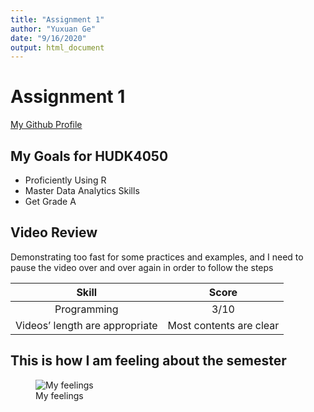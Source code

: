 ```yaml
---
title: "Assignment 1"
author: "Yuxuan Ge"
date: "9/16/2020"
output: html_document
---
```

# Assignment 1
[My Github Profile](https://github.com/yuxuan1113)

## My Goals for HUDK4050
* Proficiently Using R
* Master Data Analytics Skills
* Get Grade A

## Video Review
Demonstrating too fast for some practices and examples, and I need to pause the video over and over again in order to follow the steps

| Skill | Score |
|:-----:|:-----:|
| Programming | 3/10 |
| Videos' length are appropriate | Most contents are clear | 

## This is how I am feeling about the semester
![My feelings](duck.jpeg)